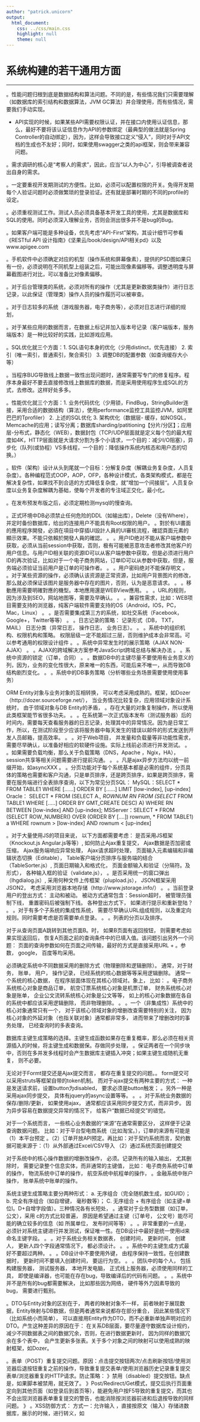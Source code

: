 ```yaml
---
author: "patrick.unicorn"
output:
  html_document:
    css: ../css/main.css
    highlight: null
    theme: null
---
```


系统构建的若干通用方面
===

* * *

。性能问题归根到底是数据结构和算法问题。不同的是，有些情况我们只需要理解（如数据库的索引结构和数据算法，JVM GC算法）并合理使用，而有些情况，需要我们手动实现。

+ API实现的时候，如果某些API需要权限认证，并在接口内使用认证信息，那么，最好不要将该认证信息作为API的参数绑定（最典型的做法就是Spring Controller的自动绑定），因为，这样会导致接口定义“侵入”，同时对于API文档的生成也不友好；同时，如果使用swagger之类的api框架，则会带来兼容问题。

。需求调研的核心是“考察人的需求”，因此，应当“以人为中心”，引导被调查者说出自身的需求。

。一定要重视开发期测试的方便性。比如，必须可以配置权限的开关。免得开发期每个人验证问题时必须做繁琐的登录验证。还有就是部署时期的不同的profile的设定。

。必须重视测试工作。测试人员必须具备基本开发工具的使用，尤其是数据库和SQL的使用。同时必须深入理解业务，否则会测出很多并不是bug的Bug。

。如果客户端可能是多种设备，优先考虑“API-First”架构，其设计细节可参看《RESTful API 设计指南》《坚果云/book/design/API相关pd》以及www.apigee.com

。手机软件中必须确定对应的机型（操作系统和屏幕像素），提供的PSD图如果只有一份，必须说明在不同机型上组装之后，可能出现像素偏移等。调整透明度与屏幕截图进行对比，可以准备比对像素偏移。

。对于后台管理类的系统，必须对所有的操作（尤其是更新数据类操作）进行日志记录，以此保证（管理类）操作人员的操作履历可以被审查。

。对于日志较多的系统（游戏服务器，电子商务等），必须对日志进行详细的规划，

。对于某些应用的数据而言，在数据上标记并加入版本号记录（客户端版本，服务端版本）是一种比较好的实践，比如游戏应用。

。SQL优化就三个方面：1. SQL语句本身的优化（少用distinct，优先连接） 2. 索引（唯一索引，普通索引，聚合索引） 3. 调整DB的配置参数（如查询缓存大小等）

。当程序BUG导致线上数据一致性出现问题时，通常需要写专门的修复程序。程序本身最好不要去直接修改线上数据库的数据，而是采用使用程序生成SQL的方式，去修改。这样好处多多。

。性能优化就三个方面：1. 业务代码优化（少用锁，FindBug，StringBuilder连接，采用合适的数据结构（算法），使用performance监控工具监控JVM，如阿里巴巴的Tprofiler） 2. 上述的SQL优化 3. 架构优化（数据层- 缓存，如NOSQL，Memcache的应用；读写分离；数据库sharding/patitioning【分片/分区】；应用层-分布式，静态化（WEB），数据封包（TCP/UDP层面就是定义每个包的最大程度如4K，HTTP层面就是大请求分割为多个小请求，一个目的：减少I/O阻塞），异步化（队列(或协程）VS多线程，一个目的：降低操作系统内核态和用户态的切换。）

。软件（架构）设计从头到尾就一个目标：分解复杂度（解耦业务复杂度，人员复杂度）。各种编程范式OOP，AOP，OFP，各种设计模式，各类架构模式，都是在解决复杂性，如果找不到合适的方式降低复杂度，就”增加一个间接层“。人员复杂度以业务复杂度解耦为基础，使每个开发者的专注域正交化，最小化。

。在发布预发布版之后，必须定期检测mysql的慢查询。

。正式环境中DB必须禁止任何危险的DDL（如输出库），Delete（没有Where），并定时备份数据库，给出的连接用户不能具有Root权限的用户。
。對於有UI畫面的應用程序開發，必須在項目中穿插UI設計人員的UI審核流程，確認頁面元素的顯示效果。不能只依賴於開發人員的確認。
。
。用户ID绝对不能从客户端参数中获取，必须从当前session中获取，否则，极有可能被恶意攻击者修改其他客户的用户信息。与用户ID相关联的资源ID可以从客户端参数中获取，但是必须进行用户ID的再次验证，比如对于一个电子商务网站，订单ID可以从参数中获取，但是，服务端必须验证当前用户是订单的可操作者。
。
。用户密码绝对不能保存明文
。
。对于某些资源的操作，必须确认该资源是正常资源，比如用户背景图片的修改，那么就必须保证该图片是服务器中存在的图片，否则，认为是恶意请求。
。
。移動應用需要明確對應的機型。本地應用還是WEBView應用。
。
。URL的规则，因为涉及到SEO，网站地图等，需要及早确认。
。
。兼容性需求，比如：WEB项目需要支持的浏览器，纯客户端软件需要支持的OS（Android，IOS，PC，Mac，Linux）
。
。是否需要集成第三方的系统，如社交系统（Facebook，Google+，Twitter等等）
。
。日志记录的策略： 记录形式（DB， TXT， MAIL）   日志分类（异常日志， 操作日志， 业务日志）。
。
。系统中的组织机构、权限机构和策略。 权限层级一定不能超过三层，否则维护成本会非常高。可以参考通用的权限设计组件
。
。系统中异常发生时的展示策略（AJAX  NON-AJAX）
。
。AJAX的跨域解决方案参考JavaScript跨域总结与解决办法
。
。系统中资源的锁定（订单，合同）
。
。数据DB中的主键尽量不要使用有业务意义的列，因为，业务的变化性很大，原来唯一的东西，可能后来不唯一，从而导致DB结构剧烈变化。
。
。系统中的DB事务策略（分析哪些业务场景需要使用使用事务）

ORM Entity对象与业务对象的互相转换， 可以考虑采用成熟的。框架，如Dozer（http://dozer.sourceforge.net/）， 当业务情况比较复杂，应用领域对象设计系统时， 由于领域对象与DB Entity的矛盾， 。存在大量的对象复制操作，所以使用此类框架能节省很多功夫。
。
。在系统第一次正式版本发布（测试服务器）后的时间内，需要每天查看服务器的日志记录，处理其中的异常情况。因为是日常工作，所以，在测试阶段至少应该将服务器中每天发生的错误以邮件的形式发送到开发人员邮箱，提高效率。
。
。对于Web项目， 并发量和负载量等非功能性需求，需要尽早确认，以准备好相应的软硬件设施。实际上线前必须进行并发测试。
。
。如果需要负载均衡，那么关于负载策略（DNS，Apache ，Ngix，HA），session共享等相关问题需要进行提前沟通。
。
。凡是ajax异步方法均以统一前缀开始，如asyncXXX
。
。分页功能对于每个系统基本都是必需的组件，分页具体的策略也需要和客户沟通，只是单页排序，还是跨页排序，如果是跨页排序，需要在服务端进行全表排序查询，以下为常见分页SQL：
    MySQL：SELECT * FROM TABLE1 WHERE [......] ORDER BY [......] LIMIT [low-index], [up-index]
    Oracle： SELECT * FROM (SELECT A.*, ROWNUM RN FROM (SELECT * FROM TABLE1 WHERE [.....] ORDER BY GMT_CREATE DESC) A) WHERE RN BETWEEN [low-index] AND [up-index];
    MSServer：SELECT * FROM (SELECT ROW_NUMBER() OVER (ORDER BY [....]) rownum, * FROM TABLE1) a WHERE rownum > [low-index] AND rownum < [up-index]

。对于大量使用JS的项目来说， 以下方面都需要考虑： 是否采用JS框架（Knockout.js  Angular.js等等）, 如何防止Ajax重复提交， Ajax数据是否加密或压缩， Ajax服务端响应异常处理， Ajax请求超时处理， 页面输入元素编辑和非编辑状态切换（Editable）， Table客户端分页排序与服务端的结合（TableSorter.js）,  页面日期输入和格式化， 页面金额输入和验证（分隔符。及形式）， 各种输入框的验证（validate.js）， 。是否采用统一的窗口弹出（lhgdialog.js）,  采用何种文件上传框架（plupload.js）， JSON框架采用JSON2， 考虑采用浏览器本地存储（http://www.jstorage.info/）
。
。当前登录用户的登出方式： 主动和被动。 被动方式通常包含：Session超时， 被管理员强制下线， 重置密码后被强制下线。 各种登出方式下， 如果进行提示和重新登陆？
。
。对于有多个子系统的集成性系统， 需要尽早确认URL组成规则，以及重定向规则。同时需要考虑是否需要单点登录。
。
。列表的分页以及排序。

对于从查询页面A跳转到其他页面B。时， 如果B页面有返回按钮， 则需要考虑如果实现返回后， 恢复A页面之前的查询条件中的已填入值。该问题引出另外一个问题： 页面的查询参数如何在页面之间传输，最好的方式是直接采用URL + 。参数， google， 百度等均采用。

必须确定系统中不同数据采用的删除方式（物理删除和逻辑删除）。 通常，对于财务， 账单， 用户， 操作记录， 已经系统的核心数据等等采用逻辑删除。  通常一个系统的核心数据， 在程序层面体现在其核心领域对。象上， 比如： 。电子商务系统核心对象是商品订单， 航空订票系统核心对象是机票订单， 财务系统核心对象是账单， 企业公文流转系统核心对象是公文等等， 如上的核心对象数据在各自的系统中都应该采用逻辑删除， 而非物理删除。
。
。一个（非集成性）系统中的核心对象通常只有一个， 对于该核心领域对象的增删改查需要特别的关注， 因为核心对象的外延对象（也指关联对象）通常都非常多， 进而带来了增删改时的事务处理， 已经查询时的多表查询。

数据库主键生成策略的选择。主键生成函数如果存在重复概率，那么必须在相关资源插入的时候，将主键生成和数据保。存做同步处理， 。保证两者在一个同步块中，否则在多并发多线程时会产生数据库主键插入冲突；如果主键生成随机无重复， 则不必要。

无论对于Formt提交还是Ajax提交而言， 都存在重复提交的问题。。 form提交可以采用struts等框架自带的token机制。 而对于ajax提交有两种主要的方式： 一种是发送请求前，设置button为disabled， 要求必须是button触发； 。另外一种是采用ajax同步提交， 具体有jquery的async设置等等。
。
。对于系统业务数据的保存/删除/更新， 如果使用ajax， 通常都应该采用同步提交方式，而非异步。 因为异步容易在数据提交异常的情况下， 给客户“数据已经提交”的错觉。

对于一个系统而言， 一些核心业务数据的“来源”在通常需要区分， 这样便于记录查询数据问题。 比如：对于平台型电商系统（比如淘宝。），订单的来源有可能是（1）本平台预定 。（2）订单开放API预定。再比如：对于契约系统而言，契约数据可能来源于：（1）从外部通过Excel/CSV导入 （2）通过系统页面创建提交

对于系统中的核心操作数据的增删改操作， 必须。记录所有的输入输出， 尤其删除时， 需要记录整个信息实体，而非通常的主键值， 比如： 电子商务系统中订单的操作， 物流系统中订单的操作， 航空系统中航程单的操作， 。金融系统中账户操作， 账单系统中账单的操作。

系统主键生成策略主要分两种形式： a. 无序组合（完全随机数生成，如GUID）； b. 完全有序组合（如自增键， 毫秒数等）； C.  无序组合 + 有序组合（如主键=单位I。D+自增字段值）。三种情况各有长短处， 。通常对于业务型数据（如订单， 公文），采用 c的方式比较普遍， 原因是希望通过主键（订单号， 公文号）能尽可能的确立较多的信息（如 所属单位， 发布时间等等）
。
。非常重要的一点是，必须针对系统主键进行并发测试，保证唯一性。在DB设计中最好是统一使用id来命名主键字段。
。
。对于系统业务相关数据表， 创建时间， 更新时间， 创建人， 更新人四个字段通常情况下， 都必须设计。
。
。系统中的主键生成方式最好不要超过两种。
。
。DB设计中不要使用外键， 由程序保持一致性。在创建数据时， 更新时间不要填入创建时间， 要运行为空。
。
。团队中的每个人， 包括构建服务器， 测试服务器， 本地开发电脑， 正式线上服务器，必须使用同样的工具， 即使是编译器，也可能在存在bug，导致编译后的代码有问题。
。
。系统中并不是所有的bug都需要解决， 比如那些因为网络， 硬件等外力因素导致的bug， 需要进行甄别。

。DTO与Entity对象的区别在于， 两者的映射对象不一样， 前者映射于展现数据，Entity映射与DB数据，但是两者通常来说都存在部分重合， 因此某些情况下（比如系统小而简单）， 可以直接用Entity作为DTO，而不必重新单独声明对应的DTO。产生这种差异的原因在于： 在关系DB层面，要尽量遵守数据库设计规约，减少不同数据表之间的数据冗余，否则，在进行数据更新时， 因为同样的数据冗余在多个表中， 会产生更新多张表。关于多个对象之间的映射可以使用成熟的映射框架，如Dozer。

。表单（POST）重复提交问题。原因：点击提交按钮两次/点击刷新按钮/使用浏览器后退按钮重复之前的操作，导致重复提交表单/使用浏览器历史记录重复提交表单/浏览器重复的HTTP请求。防止策略：
   》禁用（disabled）提交按钮。缺点是，如果脚本被禁用，就无效了。
   》Post/Redirect/Get模式，提交后执行页面重定向到其他页面（如登录后到首页等），能避免用户按F5导致的重复提交，而其也不会出现浏览器表单重复提交的警告，也能消除按浏览器前进和后退按导致的同样问题。
   》
。XSS防御方式：
    方式一：允许输入 ，直接按原文（输入）存储进数据库，展示的时候，进行转义，如<script>  转义为  &#60script&#62， 那么浏览器展现时直接以文本方式展示为<script>，而不进行“解释"。具体显示时，JSP可以使用fn:escapeXml，js可以采用对应的Js库（如：mhandbook项目的xss-filter)。
    方式二：不允许输入，在JS和后端进行字符判定，如添加Filter对所有的Request参数（form和Get）进行判定，出现敏感字符（可定义黑名单）即可抛出异常。此处不可以转义存储，因为，转义后可能超出数据库相应字段的最大长度限制，导致SQL异常。
    方式一更加可取，对用户也更加友好。
     一些成熟Server端解决方案：
          - Spring Security(defaultHtmlEscape）
          - OWASP Enterprise Security API
          - http://en.wikipedia.org/wiki/Cross-site_scripting
          - JSTL JSP <fn:escapeXml >标签
          - https://github.com/coverity/coverity-security-library
          - apache-commons中的StringEscapeUtils.escapeHtml(string); StringEscapeUtils.escapeJavaScript(string); StringEscapeUtils.escapeSql(string);
          - 自建
    一些成熟前端解决方案：
         -  OWASP Enterprise Security Javascript API
         -  XSS Validator (Node.js)
         -  直接调用
。CSRF防御，必须先保证先防御XSS（相对而言，XSS更难防御），数据改变操作必须用POST，防御三种方式：
    方式一：Referer判断：可以伪造，所以并不安全。
    方式二：验证码：用户体验差。
    方式三：Token：最可靠。但大型服务时，需要一台token生成及校验服务器；需要更改所有表单添加字段。中小型服务还是足够了。原理：无法通过ajax等方式获得外域页面中的
token值，xmlhttprequest需要遵守浏览器同源策略。
    一些成熟解决方案：
          - Spring Security(包含AJAX 防御）
          - http://ricardozuasti.com/2012/preventing-csrf-in-java-web-apps/
          - 使用OWASP ESAPI 实现http://www.jtmelton.com/2010/05/16/the-owasp-top-ten-and-esapi-part-6-cross-site-request-forgery-csrf/
。禁止网站被恶意反向代理（Ifram嵌入）：
    客户端脚本： if (top.location != self.location) { top.location=self.location; }  缺点：对搜索引擎不友好。
    服务端设置： Apache和Ngix有对应的设置。 
。Referer是可以被客户单伪造的（如某些浏览器插件），因此，不能够将Referer用在一些非常关键的检查上。Referer两个最常用的用途：
    防盗链   ：在WEB服务器（Apache/Ngix）可以设置某些资源（图片）只能被本域名访问
    访问统计：统计每一个页面都是从哪些入口页面过来的
。用户登录过程应该使用HTTPS，而非HTTP。其他的关键Form请求，如支付等等，也必须使用HTTPS。
。应用必须做压力测试（Jmeter/AB/等等），同时也必须做安全性测试（NetSparker）
。压力测试。需要选择工具，构建用例，同时在架构程序时必须对某些功能做配置化（开关）以方便压力测试，如IP限制，cookie，csrf等等。
。日志文件的分布式处理，可以利用成熟产品如Facebook的Scribe等等，具体参看《开源日志系统》。
。软件开发中的金额（此处包含游戏中的需要购买的某种“虚拟货币“，如Q币，宝石等等）的变化更新时，需要进行数据库的增量更新（即在原来的DB值上加增量）而非直接覆盖原有的值，同时，必须对传过来的变化量进行验证（比如，对于游戏而言，某个等级物品的卖出只能增加8个宝石，那么应该与Master数据表进行核对）。对于游戏服务二样，另外一种方法是，凡是关于”货币“的计算，都由服务端通过master数据进行计算，而非新人客户端的值。
。网站的访问日志（footmark），尤其是移动互联网项目。可以利用ELK进行完整的分析和展现。
